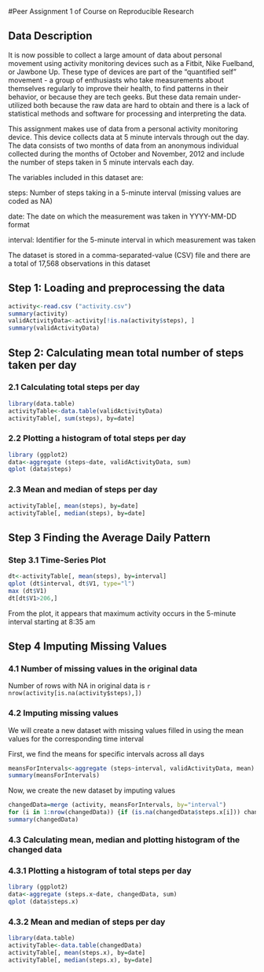 #Peer Assignment 1 of Course on Reproducible Research

## Data Description
It is now possible to collect a large amount of data about personal movement using activity monitoring devices such as a Fitbit, Nike Fuelband, or Jawbone Up. These type of devices are part of the "quantified self" movement - a group of enthusiasts who take measurements about themselves regularly to improve their health, to find patterns in their behavior, or because they are tech geeks. But these data remain under-utilized both because the raw data are hard to obtain and there is a lack of statistical methods and software for processing and interpreting the data.

This assignment makes use of data from a personal activity monitoring device. This device collects data at 5 minute intervals through out the day. The data consists of two months of data from an anonymous individual collected during the months of October and November, 2012 and include the number of steps taken in 5 minute intervals each day.

The variables included in this dataset are:

steps: Number of steps taking in a 5-minute interval (missing values are coded as NA)

date: The date on which the measurement was taken in YYYY-MM-DD format

interval: Identifier for the 5-minute interval in which measurement was taken

The dataset is stored in a comma-separated-value (CSV) file and there are a total of 17,568 observations in this dataset

## Step 1: Loading and preprocessing the data
``` r
activity<-read.csv ("activity.csv")
summary(activity)
validActivityData<-activity[!is.na(activity$steps), ]
summary(validActivityData)
```

## Step 2: Calculating mean total number of steps taken per day
### 2.1 Calculating total steps per day
```r
library(data.table)
activityTable<-data.table(validActivityData)
activityTable[, sum(steps), by=date]
```
### 2.2 Plotting a histogram of total steps per day
```r
library (ggplot2)
data<-aggregate (steps~date, validActivityData, sum)
qplot (data$steps)
```
<p>
### 2.3 Mean and median of steps per day
``` r
activityTable[, mean(steps), by=date]
activityTable[, median(steps), by=date]
```

## Step 3 Finding the Average Daily Pattern
### Step 3.1 Time-Series Plot
```r
dt<-activityTable[, mean(steps), by=interval]
qplot (dt$interval, dt$V1, type="l")
max (dt$V1)
dt[dt$V1>206,]
```
<p>
From the plot, it appears that maximum activity occurs in the 5-minute interval starting at 8:35 am

## Step 4 Imputing Missing Values
### 4.1 Number of missing values in the original data
Number of rows with NA in original data is `r nrow(activity[is.na(activity$steps),])`

### 4.2 Imputing missing values

We will create a new dataset with missing values filled in using the mean values for the corresponding time interval

First, we find the means for specific intervals across all days
```r
meansForIntervals<-aggregate (steps~interval, validActivityData, mean)
summary(meansForIntervals)
```

Now, we create the new dataset by imputing values
```r
changedData=merge (activity, meansForIntervals, by="interval")
for (i in 1:nrow(changedData)) {if (is.na(changedData$steps.x[i])) changedData$steps.x[i] = changedData$steps.y[i]}
summary(changedData)
```

### 4.3 Calculating mean, median and plotting histogram of the changed data

### 4.3.1 Plotting a histogram of total steps per day
```r
library (ggplot2)
data<-aggregate (steps.x~date, changedData, sum)
qplot (data$steps.x)
```
<p>
### 4.3.2 Mean and median of steps per day
``` r
library(data.table)
activityTable<-data.table(changedData)
activityTable[, mean(steps.x), by=date]
activityTable[, median(steps.x), by=date]
```
